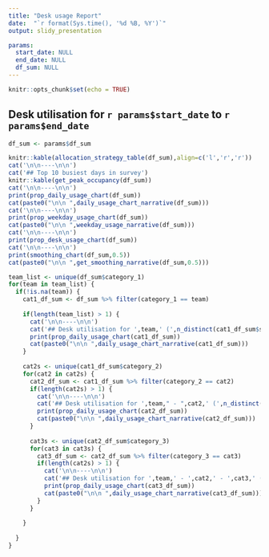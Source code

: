 ```yaml
---
title: "Desk usage Report"
date:  "`r format(Sys.time(), '%d %B, %Y')`"
output: slidy_presentation

params:
  start_date: NULL
  end_date: NULL
  df_sum: NULL
---
```


```r
knitr::opts_chunk$set(echo = TRUE)
```


## Desk utilisation for `r params$start_date` to `r params$end_date`

```r
df_sum <- params$df_sum

knitr::kable(allocation_strategy_table(df_sum),align=c('l','r','r'))
cat('\n\n----\n\n')
cat('## Top 10 busiest days in survey')
knitr::kable(get_peak_occupancy(df_sum))
cat('\n\n----\n\n')
print(prop_daily_usage_chart(df_sum))
cat(paste0("\n\n ",daily_usage_chart_narrative(df_sum)))
cat('\n\n----\n\n')
print(prop_weekday_usage_chart(df_sum))
cat(paste0("\n\n ",weekday_usage_narrative(df_sum)))
cat('\n\n----\n\n')
print(prop_desk_usage_chart(df_sum))
cat('\n\n----\n\n')
print(smoothing_chart(df_sum,0.5))
cat(paste0("\n\n ",get_smoothing_narrative(df_sum,0.5)))
```

```r
team_list <- unique(df_sum$category_1)
for(team in team_list) {
  if(!is.na(team)) {
    cat1_df_sum <- df_sum %>% filter(category_1 == team)
    
    if(length(team_list) > 1) {
      cat('\n\n----\n\n')
      cat('## Desk utilisation for ',team,' (',n_distinct(cat1_df_sum$surveydeviceid),' sensors) \n\n',sep="")
      print(prop_daily_usage_chart(cat1_df_sum))
      cat(paste0("\n\n ",daily_usage_chart_narrative(cat1_df_sum)))
    }
    
    cat2s <- unique(cat1_df_sum$category_2)
    for(cat2 in cat2s) {
      cat2_df_sum <- cat1_df_sum %>% filter(category_2 == cat2)
      if(length(cat2s) > 1) {
        cat('\n\n----\n\n')
        cat('## Desk utilisation for ',team," - ",cat2,' (',n_distinct(cat2_df_sum$surveydeviceid),' sensors) \n\n',sep="")
        print(prop_daily_usage_chart(cat2_df_sum))
        cat(paste0("\n\n ",daily_usage_chart_narrative(cat2_df_sum)))
      }
      
      cat3s <- unique(cat2_df_sum$category_3)
      for(cat3 in cat3s) {
        cat3_df_sum <- cat2_df_sum %>% filter(category_3 == cat3)
        if(length(cat2s) > 1) {
          cat('\n\n----\n\n')
          cat('## Desk utilisation for ',team,' - ',cat2,' - ',cat3,' (',n_distinct(cat3_df_sum$surveydeviceid),' sensors) \n\n',sep="")
          print(prop_daily_usage_chart(cat3_df_sum))
          cat(paste0("\n\n ",daily_usage_chart_narrative(cat3_df_sum)))
        }
      }
      
    }
    
  }
}

```